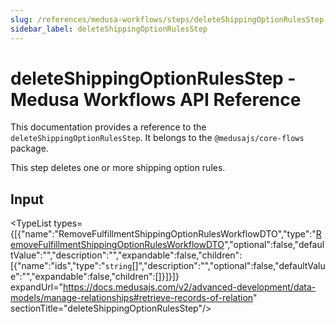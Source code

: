 ```yaml
---
slug: /references/medusa-workflows/steps/deleteShippingOptionRulesStep
sidebar_label: deleteShippingOptionRulesStep
---
```



# deleteShippingOptionRulesStep - Medusa Workflows API Reference

This documentation provides a reference to the `deleteShippingOptionRulesStep`. It belongs to the `@medusajs/core-flows` package.

This step deletes one or more shipping option rules.

## Input

<TypeList types={[{"name":"RemoveFulfillmentShippingOptionRulesWorkflowDTO","type":"[RemoveFulfillmentShippingOptionRulesWorkflowDTO](../../../../../types/types/types.RemoveFulfillmentShippingOptionRulesWorkflowDTO/page.mdx)","optional":false,"defaultValue":"","description":"","expandable":false,"children":[{"name":"ids","type":"`string`[]","description":"","optional":false,"defaultValue":"","expandable":false,"children":[]}]}]} expandUrl="https://docs.medusajs.com/v2/advanced-development/data-models/manage-relationships#retrieve-records-of-relation" sectionTitle="deleteShippingOptionRulesStep"/>
